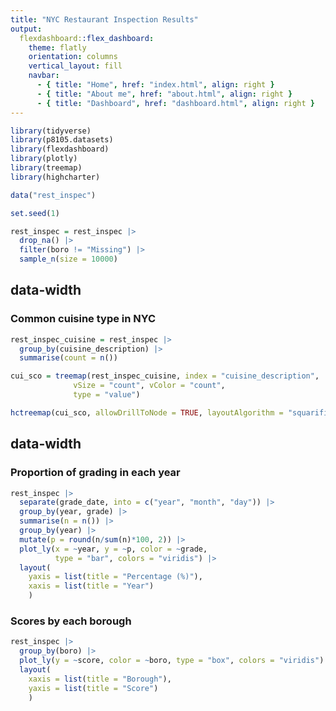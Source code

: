 ```yaml
---
title: "NYC Restaurant Inspection Results"
output: 
  flexdashboard::flex_dashboard:
    theme: flatly
    orientation: columns
    vertical_layout: fill
    navbar:
      - { title: "Home", href: "index.html", align: right }
      - { title: "About me", href: "about.html", align: right }
      - { title: "Dashboard", href: "dashboard.html", align: right }
---
```


```r
library(tidyverse)
library(p8105.datasets)
library(flexdashboard)
library(plotly)
library(treemap)
library(highcharter)

data("rest_inspec")

set.seed(1)

rest_inspec = rest_inspec |> 
  drop_na() |> 
  filter(boro != "Missing") |> 
  sample_n(size = 10000)
```


{data-width=650}
-----------------------------------------------------------------------

### Common cuisine type in NYC

```r
rest_inspec_cuisine = rest_inspec |> 
  group_by(cuisine_description) |> 
  summarise(count = n())

cui_sco = treemap(rest_inspec_cuisine, index = "cuisine_description",
              vSize = "count", vColor = "count",
              type = "value") 
```

```r
hctreemap(cui_sco, allowDrillToNode = TRUE, layoutAlgorithm = "squarified") 
```


{data-width=350}
-----------------------------------------------------------------------

### Proportion of grading in each year

```r
rest_inspec |> 
  separate(grade_date, into = c("year", "month", "day")) |> 
  group_by(year, grade) |> 
  summarise(n = n()) |> 
  group_by(year) |> 
  mutate(p = round(n/sum(n)*100, 2)) |> 
  plot_ly(x = ~year, y = ~p, color = ~grade,
          type = "bar", colors = "viridis") |> 
  layout(
    yaxis = list(title = "Percentage (%)"),
    xaxis = list(title = "Year")
    )
```

### Scores by each borough 

```r
rest_inspec |> 
  group_by(boro) |> 
  plot_ly(y = ~score, color = ~boro, type = "box", colors = "viridis") |> 
  layout(
    xaxis = list(title = "Borough"),
    yaxis = list(title = "Score")
    )
```

